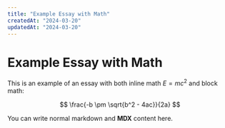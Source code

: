 ```yaml
---
title: "Example Essay with Math"
createdAt: "2024-03-20"
updatedAt: "2024-03-20"
---
```


# Example Essay with Math

This is an example of an essay with both inline math $E = mc^2$ and block math:

$$
\frac{-b \pm \sqrt{b^2 - 4ac}}{2a}
$$

You can write normal markdown and **MDX** content here. 